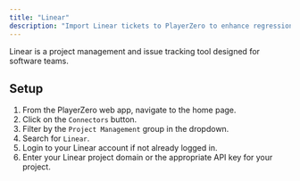 ```yaml
---
title: "Linear"
description: "Import Linear tickets to PlayerZero to enhance regression detection and more."
---
```


Linear is a project management and issue tracking tool designed for software teams.

<Snippet file="pm-connector.mdx" />

<Snippet file="ticketing-permissions.mdx" />
<Snippet file="ticketing-permissions-collections.mdx" />

## Setup
1. From the PlayerZero web app, navigate to the home page.
2. Click on the `Connectors` button.
3. Filter by the `Project Management` group in the dropdown.
4. Search for `Linear`.
5. Login to your Linear account if not already logged in.
6. Enter your Linear project domain or the appropriate API key for your project.
